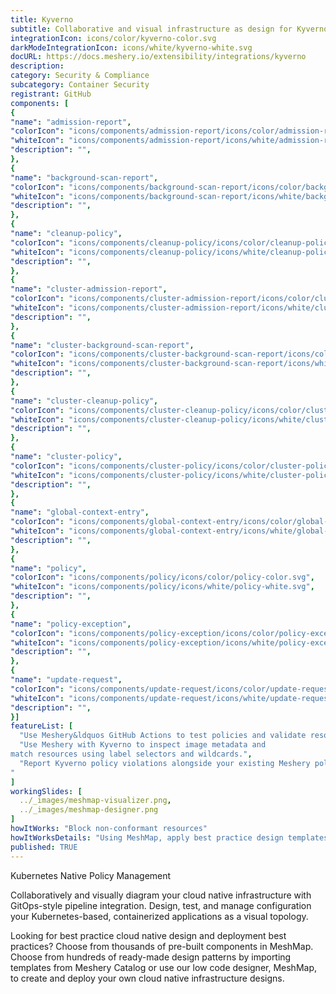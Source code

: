 ```yaml
---
title: Kyverno
subtitle: Collaborative and visual infrastructure as design for Kyverno
integrationIcon: icons/color/kyverno-color.svg
darkModeIntegrationIcon: icons/white/kyverno-white.svg
docURL: https://docs.meshery.io/extensibility/integrations/kyverno
description: 
category: Security & Compliance
subcategory: Container Security
registrant: GitHub
components: [
{
"name": "admission-report",
"colorIcon": "icons/components/admission-report/icons/color/admission-report-color.svg",
"whiteIcon": "icons/components/admission-report/icons/white/admission-report-white.svg",
"description": "",
},
{
"name": "background-scan-report",
"colorIcon": "icons/components/background-scan-report/icons/color/background-scan-report-color.svg",
"whiteIcon": "icons/components/background-scan-report/icons/white/background-scan-report-white.svg",
"description": "",
},
{
"name": "cleanup-policy",
"colorIcon": "icons/components/cleanup-policy/icons/color/cleanup-policy-color.svg",
"whiteIcon": "icons/components/cleanup-policy/icons/white/cleanup-policy-white.svg",
"description": "",
},
{
"name": "cluster-admission-report",
"colorIcon": "icons/components/cluster-admission-report/icons/color/cluster-admission-report-color.svg",
"whiteIcon": "icons/components/cluster-admission-report/icons/white/cluster-admission-report-white.svg",
"description": "",
},
{
"name": "cluster-background-scan-report",
"colorIcon": "icons/components/cluster-background-scan-report/icons/color/cluster-background-scan-report-color.svg",
"whiteIcon": "icons/components/cluster-background-scan-report/icons/white/cluster-background-scan-report-white.svg",
"description": "",
},
{
"name": "cluster-cleanup-policy",
"colorIcon": "icons/components/cluster-cleanup-policy/icons/color/cluster-cleanup-policy-color.svg",
"whiteIcon": "icons/components/cluster-cleanup-policy/icons/white/cluster-cleanup-policy-white.svg",
"description": "",
},
{
"name": "cluster-policy",
"colorIcon": "icons/components/cluster-policy/icons/color/cluster-policy-color.svg",
"whiteIcon": "icons/components/cluster-policy/icons/white/cluster-policy-white.svg",
"description": "",
},
{
"name": "global-context-entry",
"colorIcon": "icons/components/global-context-entry/icons/color/global-context-entry-color.svg",
"whiteIcon": "icons/components/global-context-entry/icons/white/global-context-entry-white.svg",
"description": "",
},
{
"name": "policy",
"colorIcon": "icons/components/policy/icons/color/policy-color.svg",
"whiteIcon": "icons/components/policy/icons/white/policy-white.svg",
"description": "",
},
{
"name": "policy-exception",
"colorIcon": "icons/components/policy-exception/icons/color/policy-exception-color.svg",
"whiteIcon": "icons/components/policy-exception/icons/white/policy-exception-white.svg",
"description": "",
},
{
"name": "update-request",
"colorIcon": "icons/components/update-request/icons/color/update-request-color.svg",
"whiteIcon": "icons/components/update-request/icons/white/update-request-white.svg",
"description": "",
}]
featureList: [
  "Use Meshery&ldquos GitHub Actions to test policies and validate resources without need for the Kyverno CLI.",
  "Use Meshery with Kyverno to inspect image metadata and 
match resources using label selectors and wildcards.",
  "Report Kyverno policy violations alongside your existing Meshery policy reports.
"
]
workingSlides: [
  ../_images/meshmap-visualizer.png,
  ../_images/meshmap-designer.png
]
howItWorks: "Block non-conformant resources"
howItWorksDetails: "Using MeshMap, apply best practice design templates for admission control over non-conformant resources."
published: TRUE
---
```

<p>
Kubernetes Native Policy Management
</p>
<p>
    Collaboratively and visually diagram your cloud native infrastructure with GitOps-style pipeline integration. Design, test, and manage configuration your Kubernetes-based, containerized applications as a visual topology.
</p>
<p>
    Looking for best practice cloud native design and deployment best practices? Choose from thousands of pre-built components in MeshMap. Choose from hundreds of ready-made design patterns by importing templates from Meshery Catalog or use our low code designer, MeshMap, to create and deploy your own cloud native infrastructure designs.
</p>
